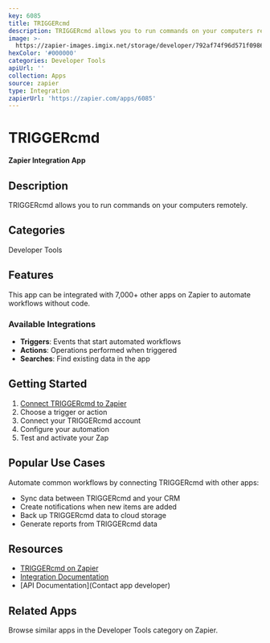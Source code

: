 ```yaml
---
key: 6085
title: TRIGGERcmd
description: TRIGGERcmd allows you to run commands on your computers remotely.
image: >-
  https://zapier-images.imgix.net/storage/developer/792af74f96d571f098650e131e37bee5.png?auto=format%2Ccompress&ixlib=python-3.0.0&q=50
hexColor: '#000000'
categories: Developer Tools
apiUrl: ''
collection: Apps
source: zapier
type: Integration
zapierUrl: 'https://zapier.com/apps/6085'
---
```

# TRIGGERcmd

**Zapier Integration App**

## Description

TRIGGERcmd allows you to run commands on your computers remotely.

## Categories

Developer Tools

## Features

This app can be integrated with 7,000+ other apps on Zapier to automate workflows without code.

### Available Integrations

- **Triggers**: Events that start automated workflows
- **Actions**: Operations performed when triggered
- **Searches**: Find existing data in the app

## Getting Started

1. [Connect TRIGGERcmd to Zapier](https://zapier.com/apps/6085)
2. Choose a trigger or action
3. Connect your TRIGGERcmd account
4. Configure your automation
5. Test and activate your Zap

## Popular Use Cases

Automate common workflows by connecting TRIGGERcmd with other apps:

- Sync data between TRIGGERcmd and your CRM
- Create notifications when new items are added
- Back up TRIGGERcmd data to cloud storage
- Generate reports from TRIGGERcmd data

## Resources

- [TRIGGERcmd on Zapier](https://zapier.com/apps/6085)
- [Integration Documentation](https://zapier.com/apps/6085/integrations)
- [API Documentation](Contact app developer)

## Related Apps

Browse similar apps in the Developer Tools category on Zapier.
